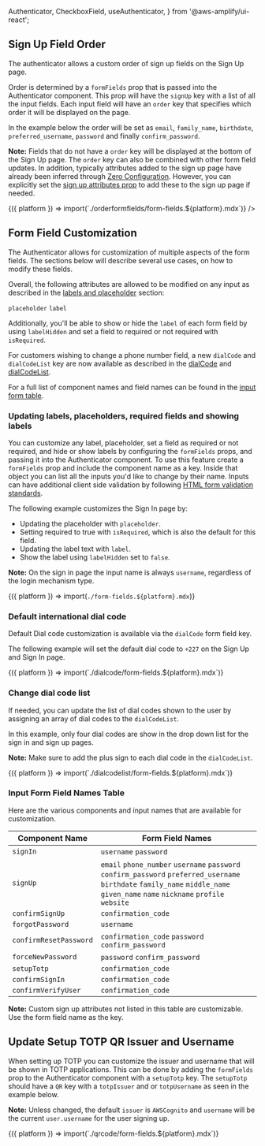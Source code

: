  Authenticator,
  CheckboxField,
  useAuthenticator,
} from '@aws-amplify/ui-react';


## Sign Up Field Order

The authenticator allows a custom order of sign up fields on the Sign Up page.

Order is determined by a `formFields` prop that is passed into the Authenticator component.
This prop will have the `signUp` key with a list of all the input fields. Each input field will
have an `order` key that specifies which order it will be displayed on the page.

In the example below the order will be set as `email`, `family_name`, `birthdate`, `preferred_username`, `password` and finally `confirm_password`.

**Note:** Fields that do not have a `order` key will be displayed at the bottom of the Sign Up page. The `order` key can also be combined with other form field updates. In addition, typically attributes added to the sign up page have already been inferred through [Zero Configuration](./configuration#sign-up-attributes). However, you can explicitly set the [sign up attributes prop](./configuration#sign-up-attributes) to add these to the sign up page if needed.

<Fragment>
  {({ platform }) => import(`./orderformfields/form-fields.${platform}.mdx`)}
</Fragment>

<Example>
  <Authenticator
    initialState={'signUp'}
    loginMechanisms={['email']}
    signUpAttributes={['birthdate', 'family_name', 'preferred_username']}
    formFields={{
      signUp: {
        email: {
          order: 1
        },
        family_name: {
          order: 2
        },
        preferred_username: {
          order: 4
        },
        birthdate: {
          order: 3
        },
        password: {
          order: 5
        },
        confirm_password: {
          order: 6
        }
      },
    }}

/>

</Example>

## Form Field Customization

The Authenticator allows for customization of multiple aspects of the form fields.
The sections below will describe several use cases, on how to modify these fields.

Overall, the following attributes are allowed to be modified on any input as described in the
[labels and placeholder](#updating-labels-placeholders-required-fields-and-showing-labels) section:

`placeholder`
`label`

Additionally, you'll be able to show or hide the `label` of each form field by using `labelHidden` and set a field to required or not required with `isRequired`.

For customers wishing to change a phone number field, a new `dialCode` and `dialCodeList` key are now available as described in the
[dialCode](#default-international-dial-code) and [dialCodeList](#change-dial-code-list).

For a full list of component names and field names can be found in the [input form table](#input-form-field-names-table).

### Updating labels, placeholders, required fields and showing labels

You can customize any label, placeholder, set a field as required or not required, and hide or show labels by configuring the `formFields` props, and passing it into the Authenticator component.
To use this feature create a `formFields` prop and include the component name as a key.
Inside that object you can list all the inputs you'd like to change by their name. Inputs can have additional client side validation by following [HTML form validation standards](https://developer.mozilla.org/en-US/docs/Learn/Forms/Form_validation).

The following example customizes the Sign In page by:

- Updating the placeholder with `placeholder`.
- Setting required to true with `isRequired`, which is also the default for this field.
- Updating the label text with `label`.
- Show the label using `labelHidden` set to `false`.

**Note:** On the sign in page the input name is always `username`, regardless of the login mechanism type.

<Fragment>{({ platform }) => import(`./form-fields.${platform}.mdx`)}</Fragment>

<Example>
  <Authenticator
    loginMechanisms={['email']}
    formFields={{
      signIn: {
        username: {
          placeholder: 'Enter Your Email Here',
          isRequired: true,
          label: 'Email:'
        },
      }
    }}
/>

</Example>

### Default international dial code

Default Dial code customization is available via the `dialCode` form field key.

The following example will set the default dial code to `+227` on the Sign Up and Sign In page.

<Fragment>
  {({ platform }) => import(`./dialcode/form-fields.${platform}.mdx`)}
</Fragment>

<Example>
  <Authenticator
    loginMechanisms={['phone_number']}
    formFields={{
      signIn: {
        username: {
          dialCode: '+227',
        },
      },
      signUp: {
        phone_number: {
          dialCode: '+227',
        },
      },
    }}
  />
</Example>

### Change dial code list

If needed, you can update the list of dial codes shown to the user by assigning an array of dial codes to the `dialCodeList`.

In this example, only four dial codes are show in the drop down list for the sign in and sign up pages.

**Note:** Make sure to add the plus sign to each dial code in the `dialCodeList`.

<Fragment>
  {({ platform }) => import(`./dialcodelist/form-fields.${platform}.mdx`)}
</Fragment>

<Example>
  <Authenticator
    loginMechanisms={['phone_number']}
    formFields={{
      signIn: {
        username: {
          dialCodeList: ['+1', '+123', '+227', '+229'] 
        },
      },
      signUp: {
        phone_number: {
          dialCodeList: ['+1', '+123', '+227', '+229'] 
        }
      }
    }}
/>

</Example>

### Input Form Field Names Table

Here are the various components and input names that are available for customization.

| Component Name         | Form Field Names                                                                                                                                                                |
| ---------------------- | ------------------------------------------------------------------------------------------------------------------------------------------------------------------------------- |
| `signIn`               | `username` `password`                                                                                                                                                           |
| `signUp`               | `email` `phone_number` `username` `password` `confirm_password` `preferred_username` `birthdate` `family_name` `middle_name` `given_name` `name` `nickname` `profile` `website` |
| `confirmSignUp`        | `confirmation_code`                                                                                                                                                             |
| `forgotPassword`        | `username`                                                                                                                                                                      |
| `confirmResetPassword` | `confirmation_code` `password` `confirm_password`                                                                                                                               |
| `forceNewPassword`     | `password` `confirm_password`                                                                                                                                                   |
| `setupTotp`            | `confirmation_code`                                                                                                                                                             |
| `confirmSignIn`        | `confirmation_code`                                                                                                                                                             |
| `confirmVerifyUser`    | `confirmation_code`                                                                                                                                                             |

**Note:** Custom sign up attributes not listed in this table are customizable. Use the form field name as the key.

## Update Setup TOTP QR Issuer and Username

When setting up TOTP you can customize the issuer and username that will be shown in TOTP applications.
This can be done by adding the `formFields` prop to the Authenticator component with a `setupTotp` key.
The `setupTotp` should have a `QR` key with a `totpIssuer` and or `totpUsername` as seen in the example below.

**Note:** Unless changed, the default `issuer` is `AWSCognito` and `username` will be the current `user.username` for the user signing up.

<Fragment>
  {({ platform }) => import(`./qrcode/form-fields.${platform}.mdx`)}
</Fragment>
